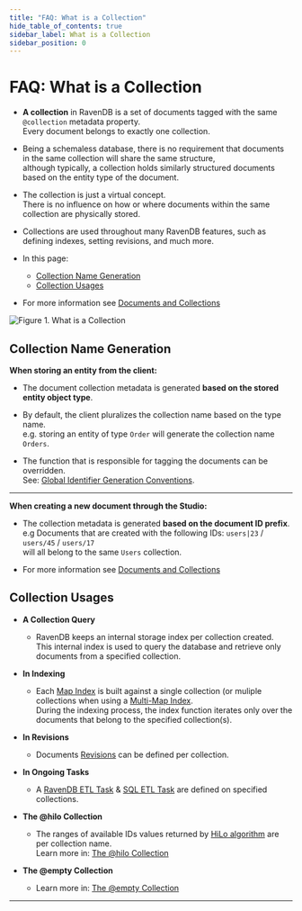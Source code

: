 ```yaml
---
title: "FAQ: What is a Collection"
hide_table_of_contents: true
sidebar_label: What is a Collection
sidebar_position: 0
---
```



# FAQ: What is a Collection
<Admonition type="note" title="">

* **A collection** in RavenDB is a set of documents tagged with the same `@collection` metadata property.  
  Every document belongs to exactly one collection.  

* Being a schemaless database, there is no requirement that documents in the same collection will share the same structure,  
  although typically, a collection holds similarly structured documents based on the entity type of the document.  

* The collection is just a virtual concept.  
  There is no influence on how or where documents within the same collection are physically stored.  

* Collections are used throughout many RavenDB features, such as defining indexes, setting revisions, and much more.

* In this page:  
  * [Collection Name Generation](../../client-api/faq/what-is-a-collection.mdx#collection-name-generation)
  * [Collection Usages](../../client-api/faq/what-is-a-collection.mdx#collection-usages)

* For more information see [Documents and Collections](../../studio/database/documents/documents-and-collections.mdx)
</Admonition>

![Figure 1. What is a Collection](./assets/what-is-a-collection.png)
## Collection Name Generation

**When storing an entity from the client:**  

* The document collection metadata is generated **based on the stored entity object type**.  

* By default, the client pluralizes the collection name based on the type name.  
  e.g. storing an entity of type `Order` will generate the collection name `Orders`.  

* The function that is responsible for tagging the documents can be overridden.  
  See: [Global Identifier Generation Conventions](../../client-api/configuration/identifier-generation/global.mdx#findtypetagname-and-finddynamictagname). 

----

**When creating a new document through the Studio:**  

* The collection metadata is generated **based on the document ID prefix**.  
  e.g  Documents that are created with the following IDs: `users|23` / `users/45` / `users/17`  
  will all belong to the same `Users` collection.  

* For more information see [Documents and Collections](../../studio/database/documents/documents-and-collections.mdx)  


## Collection Usages

* **A Collection Query**
  * RavenDB keeps an internal storage index per collection created.  
    This internal index is used to query the database and retrieve only documents from a specified collection.  

* **In Indexing**
  * Each [Map Index](../../indexes/map-indexes.mdx) is built against a single collection (or muliple collections when using a [Multi-Map Index](../../indexes/multi-map-indexes.mdx).  
    During the indexing process, the index function iterates only over the documents that belong to the specified collection(s).  

* **In Revisions**
  * Documents [Revisions](../../document-extensions/revisions/overview.mdx) can be defined per collection.  

* **In Ongoing Tasks**
  * A [RavenDB ETL Task](../../server/ongoing-tasks/etl/raven.mdx) & [SQL ETL Task](../../server/ongoing-tasks/etl/sql.mdx) are defined on specified collections.  

* **The @hilo Collection**
  * The ranges of available IDs values returned by [HiLo algorithm](../../client-api/document-identifiers/hilo-algorithm.mdx) are per collection name.  
    Learn more in: [The @hilo Collection](../../studio/database/documents/documents-and-collections.mdx#the-@hilo-collection)  

* **The @empty Collection**
  * Learn more in: [The @empty Collection](../../studio/database/documents/documents-and-collections.mdx#the-@empty-collection)  



----

